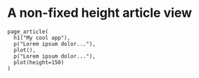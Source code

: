 
<Meta of={PageArticleStories} />

# A non-fixed height article view

```
page_article(
  h1("My cool app"),
  p("Lorem ipsum dolor..."),
  plot(),
  p("Lorem ipsum dolor..."),
  plot(height=150)
)
```

<Story of={PageArticleStories.a} />
